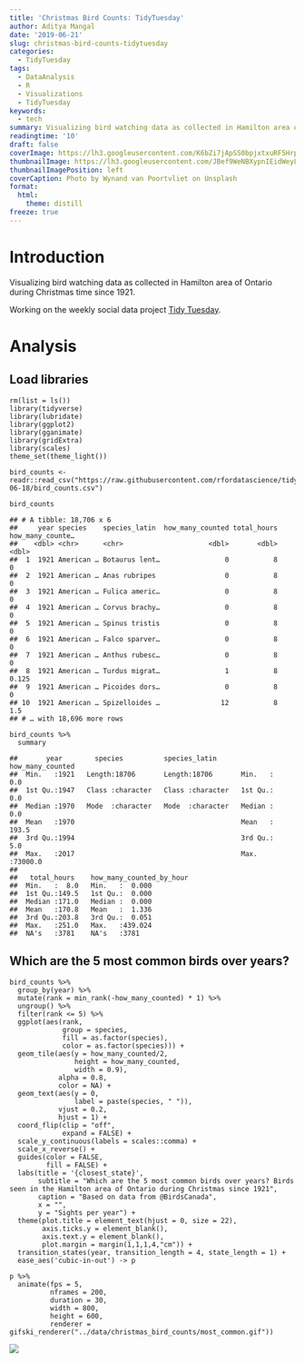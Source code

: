 ```yaml
---
title: 'Christmas Bird Counts: TidyTuesday'
author: Aditya Mangal
date: '2019-06-21'
slug: christmas-bird-counts-tidytuesday
categories:
  - TidyTuesday
tags:
  - DataAnalysis
  - R
  - Visualizations
  - TidyTuesday
keywords:
  - tech
summary: Visualizing bird watching data as collected in Hamilton area of Ontario during Christmas time since 1921
readingtime: '10'
draft: false
coverImage: https://lh3.googleusercontent.com/K6bZi7jApSS0bpjxtxuRF5HrpBw5YLUDiWlnVFrIhjY3Wqzrt6PzprlbEzRjDLZ11sStS6eISkmeg6nk44ZVV-X4g4ZFYx3QO7njbWd_NfEg_89NjdKOU__H9qWTbotQe34RmZyZd3_cw5UK00Fmf3LbTQnlUpmIam5EIy9T9m-Yweq09kxPPmjKTQmuZxx3wDzfNFgBHJ5B_FjQ4_NHnKnsWWHcjnR9TXrZ6GHtYt0sNSiMVvFki1KsTO3qxtl6Ecas-PrNgC8cXgiqp-Oe_U56KavqjDyyKmMEOJRRbi1SurquuqyLyCuZqWJQabQx4EXOMVwf53RoC38juXtfZZnpM6YAPnPdaWhjGXS1IcR7jXFelru9QGaPk_qTgc7l_3ysvStoig8Xfzbae2TTVK8z9YepwoT_JmbWIpmpTvr9ad6qMngMq6LPy-hAV4dvYDif4u3b3GY4pz68qKPfd0W1BnA7a7HG0iBIMsAhkd9lWhH629M6_p4FUNW1fm9pIzItMp9BIqZoe7ECmqmJgAdZTtXvTUY9B5rJC7Yazh5JKeuF3Q9dgx9u2kEq9YDk5GOD5ULkBv5cDNTBL9B-0KAvLkaagqGXhuHzFDTJvqssUEBHUdNeeNZBuEllc_6KhGkL_FXV4n-TJF3sWmpwkBExY8y7Px1n2_OGZvSY6jcIR_VTKtpYh_spyQtu-KNTwfvXW6BgyckPWQQekz0VqX3OaA=w2748-h1832-no
thumbnailImage: https://lh3.googleusercontent.com/JBef9WeNBXypnIEidWeyLQWwPMmTT2NYPn-OLjNQT-NojT-Zj8OhH6sWDL2I06vlj3SFkq_GrTGcvhcr6hFKlwQz0YBYManmFUJBw3XqgLkILgEjAe_NdS-_iV0RlZfoJwOk4U6NsqBsL1973fy25T6NAsq1jyYGaeNss_WJNQhlGn_zufeVMEAPuPZkRqKUokmxtfQH_ILk2sAJngfRREH-pJ-50y0WAP4Ex3s0eOrQ0QIH7zFO1sAoiuObvmBJtjW3aukky4zGAAwNvANiuURzVUbnM7PiY5IVYmkB494jB_4Vp0YtLF4v4Q2-t_idus25G_ZKdCf26tI3OB9BGMbPI8zYRNs7oVtPwNWqu1spBxcardCcLh0Hq0TI0tUwgWuxXxjto55KTp7g6M7lQizDGWlFsOwmGs8f-XsKk86AIPny-7wvl_yKZ9l0aFEpXM80-yA1r2QAlNZo5VcfH1dc6oxVy5YVV3MRPSox0MgG1dAnM9J8gr9ULXheQC1u-nZLXE-gEDA5mlqbwKe-H-sWHE_zv-6etpyvvq_DIeG3Cgy76SkndQndYZYA02amwZ53QodzmBgrsifulkedRbTjhfirH5ConjoKCglmoIuhbuKp9OE49A6UwCExhpeYY0OAcuLCKBWl4LbQZAzZEU7vB1hT0iNOAU6Y1SkMbhhRpsLDNR2tACHuturODfU1Q-B1OXZpAhCPXtZN3kiGL4RbHA=w750-h500-no
thumbnailImagePosition: left
coverCaption: Photo by Wynand van Poortvliet on Unsplash
format:
  html:
    theme: distill
freeze: true
---
```





# Introduction
<p>Visualizing bird watching data as collected in Hamilton area of Ontario during Christmas time since 1921.</p>
<p>Working on the weekly social data project <a href="https://github.com/rfordatascience/tidytuesday/tree/master/data/2019/2019-06-18">Tidy Tuesday</a>.</p>
# Analysis
## Load libraries
<pre class="r"><code>rm(list = ls())
library(tidyverse)
library(lubridate)
library(ggplot2)
library(gganimate)
library(gridExtra)
library(scales)
theme_set(theme_light())</code></pre>
<pre class="r"><code>bird_counts &lt;- readr::read_csv(&quot;https://raw.githubusercontent.com/rfordatascience/tidytuesday/master/data/2019/2019-06-18/bird_counts.csv&quot;)

bird_counts</code></pre>
<pre><code>## # A tibble: 18,706 x 6
##     year species    species_latin  how_many_counted total_hours how_many_counte…
##    &lt;dbl&gt; &lt;chr&gt;      &lt;chr&gt;                     &lt;dbl&gt;       &lt;dbl&gt;            &lt;dbl&gt;
##  1  1921 American … Botaurus lent…                0           8            0    
##  2  1921 American … Anas rubripes                 0           8            0    
##  3  1921 American … Fulica americ…                0           8            0    
##  4  1921 American … Corvus brachy…                0           8            0    
##  5  1921 American … Spinus tristis                0           8            0    
##  6  1921 American … Falco sparver…                0           8            0    
##  7  1921 American … Anthus rubesc…                0           8            0    
##  8  1921 American … Turdus migrat…                1           8            0.125
##  9  1921 American … Picoides dors…                0           8            0    
## 10  1921 American … Spizelloides …               12           8            1.5  
## # … with 18,696 more rows</code></pre>
<pre class="r"><code>bird_counts %&gt;% 
  summary</code></pre>
<pre><code>##       year        species          species_latin      how_many_counted 
##  Min.   :1921   Length:18706       Length:18706       Min.   :    0.0  
##  1st Qu.:1947   Class :character   Class :character   1st Qu.:    0.0  
##  Median :1970   Mode  :character   Mode  :character   Median :    0.0  
##  Mean   :1970                                         Mean   :  193.5  
##  3rd Qu.:1994                                         3rd Qu.:    5.0  
##  Max.   :2017                                         Max.   :73000.0  
##                                                                        
##   total_hours    how_many_counted_by_hour
##  Min.   :  8.0   Min.   :  0.000         
##  1st Qu.:149.5   1st Qu.:  0.000         
##  Median :171.0   Median :  0.000         
##  Mean   :170.8   Mean   :  1.336         
##  3rd Qu.:203.8   3rd Qu.:  0.051         
##  Max.   :251.0   Max.   :439.024         
##  NA&#39;s   :3781    NA&#39;s   :3781</code></pre>
## Which are the 5 most common birds over years?
<pre class="r"><code>bird_counts %&gt;% 
  group_by(year) %&gt;% 
  mutate(rank = min_rank(-how_many_counted) * 1) %&gt;% 
  ungroup() %&gt;% 
  filter(rank &lt;= 5) %&gt;% 
  ggplot(aes(rank, 
             group = species,
             fill = as.factor(species), 
             color = as.factor(species))) +
  geom_tile(aes(y = how_many_counted/2,
                height = how_many_counted,
                width = 0.9),
            alpha = 0.8, 
            color = NA) + 
  geom_text(aes(y = 0,
                label = paste(species, &quot; &quot;)),
            vjust = 0.2, 
            hjust = 1) + 
  coord_flip(clip = &quot;off&quot;,
             expand = FALSE) + 
  scale_y_continuous(labels = scales::comma) + 
  scale_x_reverse() + 
  guides(color = FALSE,
         fill = FALSE) + 
  labs(title = &#39;{closest_state}&#39;,
       subtitle = &quot;Which are the 5 most common birds over years? Birds seen in the Hamilton area of Ontario during Christmas since 1921&quot;,
       caption = &quot;Based on data from @BirdsCanada&quot;,
       x = &quot;&quot;,
       y = &quot;Sights per year&quot;) + 
  theme(plot.title = element_text(hjust = 0, size = 22),
        axis.ticks.y = element_blank(),
        axis.text.y = element_blank(),
        plot.margin = margin(1,1,1,4,&quot;cm&quot;)) + 
  transition_states(year, transition_length = 4, state_length = 1) + 
  ease_aes(&#39;cubic-in-out&#39;) -&gt; p</code></pre>
<pre class="r"><code>p %&gt;% 
  animate(fps = 5,
          nframes = 200,
          duration = 30,
          width = 800,
          height = 600,
          renderer = gifski_renderer(&quot;../data/christmas_bird_counts/most_common.gif&quot;))</code></pre>
<p><img src="/post/2019-06-21-christmas-bird-counts-tidytuesday_files/figure-html/unnamed-chunk-5-1.gif" /><!-- --></p>
